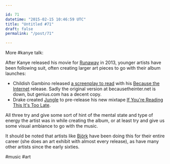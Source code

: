 ```yaml
---

id: 71
datetime: "2015-02-15 10:46:59 UTC"
title: "Untitled #71"
draft: false
permalink: "/post/71"

---
```


More #kanye talk:

After Kanye released his movie for [Runaway](https://www.youtube.com/watch?v=Jg5wkZ-dJXA) in 2013, younger artists have been following suit, often creating larger art pieces to go with their album launches:

* Childish Gambino released [a screenplay to read](http://genius.com/albums/Childish-gambino/Because-the-internet-screenplay) with his [Because the Internet](https://en.wikipedia.org/wiki/Because_the_Internet) release\. Sadly the original version at becausetheinter.net is down, but genius.com has a decent copy.
* Drake created [Jungle](https://vimeo.com/119416353) to pre-release his new mixtape [If You're Reading This It's Too Late](https://en.wikipedia.org/wiki/If_You%27re_Reading_This_It%27s_Too_Late).

All three try and give some sort of hint of the mental state and type of energy the artist was in while creating the album, or at least try and give us some visual ambiance to go with the music.

It should be noted that artists like [Björk](https://en.wikipedia.org/wiki/Björk) have been doing this for their entire career \(she does an art exhibit with almost every release\), as have many other artists since the early sixties.

#music #art
